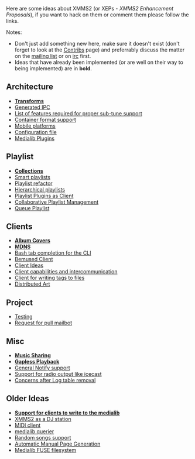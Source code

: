 Here are some ideas about XMMS2 (or XEPs - ''XMMS2 Enhancement Proposals''), if you want to hack on them or comment them please follow the links.

;Notes:
* Don't just add something new here, make sure it doesn't exist (don't forget to look at the [[Contribs]] page) and preferrably discuss the matter on the [http://lists.xmms.se/cgi-bin/mailman/listinfo/xmms2-devel mailing list] or on [[About#Contact_info|irc]] first.
* Ideas that have already been implemented (or are well on their way to being implemented) are in '''bold'''.

== Architecture ==
* '''[[Transforms]]'''
* [[Generated IPC]]
* [[List of features required for proper sub-tune support]]
* [[Container format support]]
* [[Mobile platforms]]
* [[Configuration file]]
* [[Medialib Plugins]]

== Playlist ==
* '''[[Collections]]'''
* [[Smart playlists]]
* [[Playlist refactor]]
* [[Hierarchical playlists]]
* [[Playlist Plugins as Client]]
* [[Collaborative Playlist Management]]
* [[Queue Playlist]]

== Clients ==
* '''[[Album Covers]]'''
* '''[[MDNS]]'''
* [[Bash tab completion for the CLI]]
* [[Bemused Client]]
* [[Client Ideas]]
* [[Client capabilities and intercommunication]]
* [[Client for writing tags to files]]
* [[Distributed Art]]

== Project ==
* [[Testing]]
* [[Request for pull mailbot]]

== Misc ==
* '''[[Music Sharing]]'''
* '''[[Gapless Playback]]'''
* [[General Notify support]]
* [[Support for radio output like icecast]]
* [[Concerns after Log table removal]]

== Older Ideas ==
* '''[[Support for clients to write to the medialib]]'''
* [[XMMS2 as a DJ station]]
* [[MIDI client]]
* [[medialib querier]]
* [[Random songs support]]
* [[Automatic Manual Page Generation]]
* [[Medialib FUSE filesystem]]